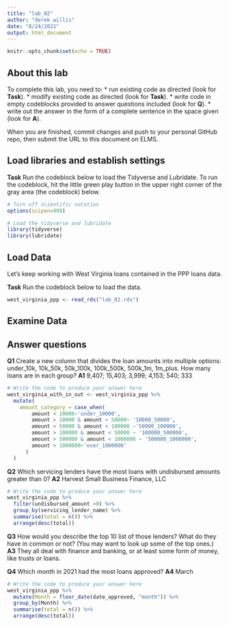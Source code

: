 ```yaml
---
title: "lab_02"
author: "derek willis"
date: "8/24/2021"
output: html_document
---
```


```r
knitr::opts_chunk$set(echo = TRUE)
```

## About this lab

To complete this lab, you need to:
* run existing code as directed (look for **Task**).
* modify existing code as directed (look for **Task**).
* write code in empty codeblocks provided to answer questions included (look for **Q**).
* write out the answer in the form of a complete sentence in the space given (look for **A**).

When you are finished, commit changes and push to your personal GitHub repo, then submit the URL to this document on ELMS.

## Load libraries and establish settings

**Task** Run the codeblock below to load the Tidyverse and Lubridate. To run the codeblock, hit the little green play button in the upper right corner of the gray area (the codeblock) below.

```r
# Turn off scientific notation
options(scipen=999)

# Load the tidyverse and lubridate
library(tidyverse)
library(lubridate)
```

## Load Data

Let's keep working with West Virginia loans contained in the PPP loans data.  

**Task** Run the codeblock below to load the data.

```r
west_virginia_ppp <- read_rds("lab_02.rds")
```

## Examine Data

## Answer questions

**Q1** Create a new column that divides the loan amounts into multiple options: under_10k, 10k_50k, 50k_100k, 100k_500k, 500k_1m, 1m_plus. How many loans are in each group?
**A1** 9,407; 15,403; 3,999;  4,153; 540; 333 

```r
# Write the code to produce your answer here
west_virginia_with_in_out <- west_virginia_ppp %>%
  mutate(
    amount_category = case_when(
        amount < 10000~'under_10000',
        amount > 10000 & amount < 50000~ '10000_50000',
        amount > 50000 & amount < 100000 ~'50000_100000',
        amount > 100000 & amount < 50000 ~ '100000_500000',
        amount > 500000 & amount < 1000000 ~ '500000_1000000',
        amount > 1000000~'over_1000000'
      )
  ) 

```

**Q2** Which servicing lenders have the most loans with undisbursed amounts greater than 0?
**A2** Harvest Small Business Finance, LLC

```r
# Write the code to produce your answer here
west_virginia_ppp %>%
  filter(undisbursed_amount >0) %>%
  group_by(servicing_lender_name) %>%
  summarise(total = n()) %>%
  arrange(desc(total))
```

**Q3** How would you describe the top 10 list of those lenders? What do they have in common or not? (You may want to look up some of the top ones.)
**A3** They all deal with finance and banking, or at least some form of money, like trusts or loans.

**Q4** Which month in 2021 had the most loans approved?
**A4** March

```r
# Write the code to produce your answer here
west_virginia_ppp %>%
  mutate(Month = floor_date(date_approved, "month")) %>%
  group_by(Month) %>%
  summarise(total = n()) %>%
  arrange(desc(total))

```
